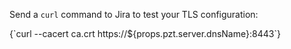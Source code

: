 Send a `curl` command to Jira to test your TLS configuration:

<CodeBlock autoCopy language="shell">
  {`curl --cacert ca.crt https://${props.pzt.server.dnsName}:8443`}
</CodeBlock>
